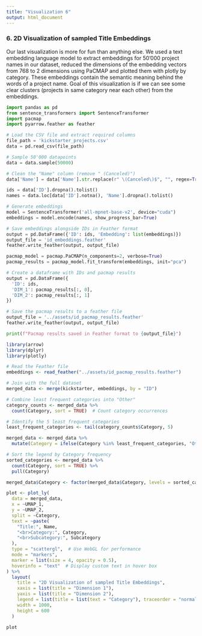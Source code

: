 ```yaml
---
title: "Visualization 6"
output: html_document
---
```


### 6. 2D Visualization of sampled Title Embeddings

Our last visualization is more for fun than anything else. We used a text embedding language model to extract embeddings for 50'000 project names in our dataset, reduced the dimensions of the embedding vectors from 768 to 2 dimensions using PaCMAP and plotted them with plotly by category.
These embeddings contain the semantic meaning behind the words of a project name.
Goal of this visualization is if we can see some clear clusters (projects in same category near each other) from the embeddings.
```python
import pandas as pd
from sentence_transformers import SentenceTransformer
import pacmap
import pyarrow.feather as feather

# Load the CSV file and extract required columns
file_path = 'kickstarter_projects.csv'
data = pd.read_csv(file_path)

# Sample 50'000 datapoints
data = data.sample(50000)

# Clean the "Name" column (remove " (Canceled)")
data['Name'] = data['Name'].str.replace(r" \(Canceled\)$", "", regex=True)

ids = data['ID'].dropna().tolist()
names = data.loc[data['ID'].notna(), 'Name'].dropna().tolist()

# Generate embeddings
model = SentenceTransformer('all-mpnet-base-v2', device="cuda")
embeddings = model.encode(names, show_progress_bar=True)

# Save embeddings alongside IDs in Feather format
output = pd.DataFrame({'ID': ids, 'Embedding': list(embeddings)})
output_file = 'id_embeddings.feather'
feather.write_feather(output, output_file)

pacmap_model = pacmap.PaCMAP(n_components=2, verbose=True)
pacmap_results = pacmap_model.fit_transform(embeddings, init="pca")

# Create a dataframe with IDs and pacmap results
output = pd.DataFrame({
  'ID': ids,
  'DIM_1': pacmap_results[:, 0],
  'DIM_2': pacmap_results[:, 1]
})

# Save the pacmap results to a feather file
output_file = '../assets/id_pacmap_results.feather'
feather.write_feather(output, output_file)

print(f"Pacmap results saved in Feather format to {output_file}")

```

```r
library(arrow)
library(dplyr)
library(plotly)

# Read the Feather file
embeddings <- read_feather("../assets/id_pacmap_results.feather")

# Join with the full dataset
merged_data <- merge(kickstarter, embeddings, by = "ID")

# Combine least frequent categories into "Other"
category_counts <- merged_data %>%
  count(Category, sort = TRUE)  # Count category occurrences

# Identify the 5 least frequent categories
least_frequent_categories <- tail(category_counts$Category, 5)

merged_data <- merged_data %>%
  mutate(Category = ifelse(Category %in% least_frequent_categories, "Other", Category))

# Sort the legend by Category frequency
sorted_categories <- merged_data %>%
  count(Category, sort = TRUE) %>%
  pull(Category)

merged_data$Category <- factor(merged_data$Category, levels = sorted_categories)

plot <- plot_ly(
  data = merged_data,
  x = ~UMAP_1,
  y = ~UMAP_2,
  split = ~Category,
  text = ~paste(
    "Title:", Name,
    "<br>Category:", Category,
    "<br>Subcategory:", Subcategory
  ),
  type = "scattergl",  # Use WebGL for performance
  mode = "markers",
  marker = list(size = 4, opacity = 0.5),
  hoverinfo = "text"  # Display custom text in hover box
) %>%
  layout(
    title = "2D Visualization of sampled Title Embeddings",
    xaxis = list(title = "Dimension 1"),
    yaxis = list(title = "Dimension 2"),
    legend = list(title = list(text = "Category"), traceorder = "normal"),
    width = 1000,
    height = 600
  )

plot
```